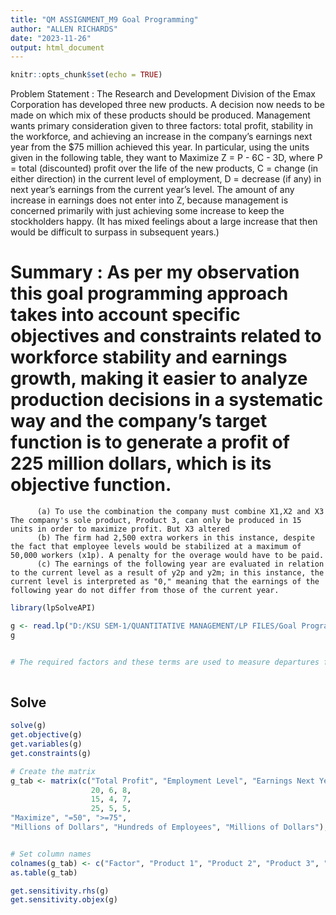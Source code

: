 ---
title: "QM ASSIGNMENT_M9 Goal Programming"
author: "ALLEN RICHARDS"
date: "2023-11-26"
output: html_document
---

```{r setup, include=FALSE}
knitr::opts_chunk$set(echo = TRUE)
```
Problem Statement : 
    The Research and Development Division of the Emax Corporation has developed three new
products. A decision now needs to be made on which mix of these products should be produced.
Management wants primary consideration given to three factors: total profit, stability in the
workforce, and achieving an increase in the company’s earnings next year from the $75 million
achieved this year. In particular, using the units given in the following table, they want to
Maximize Z = P - 6C - 3D, where
P = total (discounted) profit over the life of the new products,
C = change (in either direction) in the current level of employment,
D = decrease (if any) in next year’s earnings from the current year’s level.
The amount of any increase in earnings does not enter into Z, because management is concerned
primarily with just achieving some increase to keep the stockholders happy. (It has mixed
feelings about a large increase that then would be difficult to surpass in subsequent years.)


# Summary : As per my observation this goal programming approach takes into account specific objectives and constraints related to workforce stability and earnings growth, making it easier to analyze production decisions in a systematic way and the company's target function is to generate a profit of 225 million dollars, which is its objective function.

          (a) To use the combination the company must combine X1,X2 and X3 The company's sole product, Product 3, can only be produced in 15 units in order to maximize profit. But X3 altered
          (b) The firm had 2,500 extra workers in this instance, despite the fact that employee levels would be stabilized at a maximum of 50,000 workers (x1p). A penalty for the overage would have to be paid.
          (c) The earnings of the following year are evaluated in relation to the current level as a result of y2p and y2m; in this instance, the current level is interpreted as "0," meaning that the earnings of the following year do not differ from those of the current year. 

```{r}
library(lpSolveAPI)
```


```{r}
g <- read.lp("D:/KSU SEM-1/QUANTITATIVE MANAGEMENT/LP FILES/Goal Programming.lp")
g


# The required factors and these terms are used to measure departures from predetermined targets concerning employment and earnings for the following year. 
                         
```

## Solve
```{r}
solve(g)
get.objective(g)
get.variables(g)
get.constraints(g)
```

```{r}
# Create the matrix
g_tab <- matrix(c("Total Profit", "Employment Level", "Earnings Next Year", 
                  20, 6, 8,
                  15, 4, 7,
                  25, 5, 5,
"Maximize", "=50", ">=75",
"Millions of Dollars", "Hundreds of Employees", "Millions of Dollars"), ncol = 6, byrow = FALSE)


# Set column names
colnames(g_tab) <- c("Factor", "Product 1", "Product 2", "Product 3", "Goal", "Units")
as.table(g_tab)

```


```{r}
get.sensitivity.rhs(g)
get.sensitivity.objex(g)
```